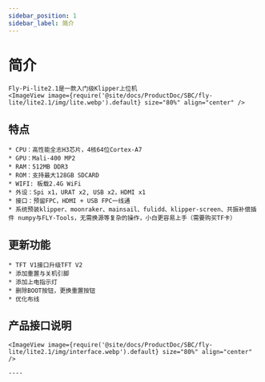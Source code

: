 ```yaml
---
sidebar_position: 1
sidebar_label: 简介
---
```




# 简介

    Fly-Pi-lite2.1是一款入门级Klipper上位机
    <ImageView image={require('@site/docs/ProductDoc/SBC/fly-lite/lite2.1/img/lite.webp').default} size="80%" align="center" />

## 特点

    * CPU：高性能全志H3芯片，4核64位Cortex-A7
    * GPU：Mali-400 MP2
    * RAM：512MB DDR3
    * ROM：支持最大128GB SDCARD
    * WIFI: 板载2.4G WiFi
    * 外设：Spi x1，URAT x2, USB x2，HDMI x1
    * 接口：预留FPC，HDMI + USB FPC一线通
    * 系统预装klipper、moonraker、mainsail、fulidd、klipper-screen、共振补偿插件 numpy与FLY-Tools，无需换源等复杂的操作，小白更容易上手（需要购买TF卡）


## 更新功能

    * TFT V1接口升级TFT V2
    * 添加重置与关机引脚
    * 添加上电指示灯
    * 删除BOOT按钮，更换重置按钮
    * 优化布线

## 产品接口说明

    <ImageView image={require('@site/docs/ProductDoc/SBC/fly-lite/lite2.1/img/interface.webp').default} size="80%" align="center" />

    ----